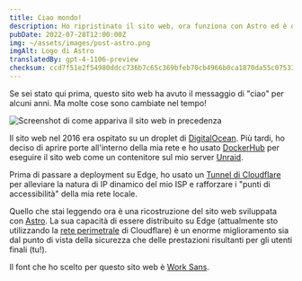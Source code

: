 ```yaml
---
title: Ciao mondo!
description: Ho ripristinato il sito web, ora funziona con Astro ed è distribuito su Edge!
pubDate: 2022-07-28T12:00:00Z
img: ~/assets/images/post-astro.png
imgAlt: Logo di Astro
translatedBy: gpt-4-1106-preview
checksum: ccd7f51e2f54980ddcc736b7c65c369bfeb70cb4966b0ca1870da55c07533cc8
---
```



Se sei stato qui prima, questo sito web ha avuto il messaggio di "ciao" per alcuni anni. Ma molte cose sono cambiate nel tempo!

<Image
  src={OldWebsiteImage}
  alt="Screenshot di come appariva il sito web in precedenza"
  format="webp"
/>

Il sito web nel 2016 era ospitato su un droplet di [DigitalOcean](https://digitalocean.com). Più tardi, ho deciso di aprire porte all'interno della mia rete e ho usato [DockerHub](https://hub.docker.com/r/barrenechea/barrenechea-website) per eseguire il sito web come un contenitore sul mio server [Unraid](https://unraid.net).

Prima di passare a deployment su Edge, ho usato un [Tunnel di Cloudflare](https://www.cloudflare.com/it-it/products/tunnel/) per alleviare la natura di IP dinamico del mio ISP e rafforzare i "punti di accessibilità" della mia rete locale.

Quello che stai leggendo ora è una ricostruzione del sito web sviluppata con [Astro](https://astro.build). La sua capacità di essere distribuito su Edge (attualmente sto utilizzando la [rete perimetrale](https://www.cloudflare.com/it-it/learning/cdn/glossary/edge-server/) di Cloudflare) è un enorme miglioramento sia dal punto di vista della sicurezza che delle prestazioni risultanti per gli utenti finali (tu!).

Il font che ho scelto per questo sito web è [Work Sans](https://fonts.google.com/specimen/Work+Sans).
